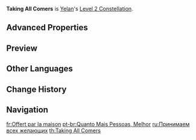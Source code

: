 {{Constellation Infobox
|image       = Constellation Taking All Comers.png
|description = When [[Exquisite Throw]] conducts a coordinated attack, it will fire an additional water arrow that will deal 14% of Yelan's Max HP as Hydro DMG<!-- not colored in-game -->.<br />This effect can trigger once every 1.8s.
|level       = 2
|character   = Yelan
|scale_att1  = Max HP
}}
'''Taking All Comers''' is [[Yelan]]'s [[Level 2 Constellation]].

==Advanced Properties==
{{Advanced Properties
|title   = Additional Water Arrow
|gu      = 1U
|icdtag  = none
|poise   = 30
|impulse = 1
}}

==Preview==
{{Preview
|file=Taking All Comers Preview
}}

==Other Languages==
{{Other Languages
|en      = Taking All Comers
|zhs     = 入彀者，多多益善
|zhs_rm  = Rùgòu-zhě, Duōduōyìshàn
|zht     = 入彀者，多多益善
|zht_rm  = Rùgòu-zhě, Duōduōyìshàn
|zh_tl   = The More Entrapped, The Better
|ja      = 罠に陥る者、多々益善
|ja_rm   = Wane ni Ochiiru Mono, Tata Ekizen{{Assumed}}
|ja_tl   = Those Who Fall Into a Trap, The More The Better
|ko      = 올가미에 걸린 적
|ko_rm   = Olgami-e Geollin Jeok
|ko_tl   = Enemy Caught in a Trap
|es      = Aprisionamiento masivo
|es_tl   = Massive Imprisonment
|fr      = Offert par la maison
|fr_tl   = On the House
|ru      = Принимаем всех желающих
|ru_tl   = We Welcome All Comers
|th      = Taking All Comers
|vi      = Kẻ Nhập Cuộc, Càng Đông Càng Tốt
|vi_tl   = Join, the More the Better
|de      = Viel hilft viel
|de_tl   = A Lot Helps A Lot
|de_note = German proverb
|id      = Taking All Comers
|pt      = Quanto Mais Pessoas, Melhor
|pt_tl   = 
|tr      = Alayı Gelsin
|tr_tl   = 
|it      = Aperto a tutti
|it_tl   = Open to Everyone
}}

==Change History==
{{Change History|2.7}}

==Navigation==
{{Talent Navbox|Yelan}}

[[fr:Offert par la maison]]
[[pt-br:Quanto Mais Pessoas, Melhor]]
[[ru:Принимаем всех желающих]]
[[th:Taking All Comers]]